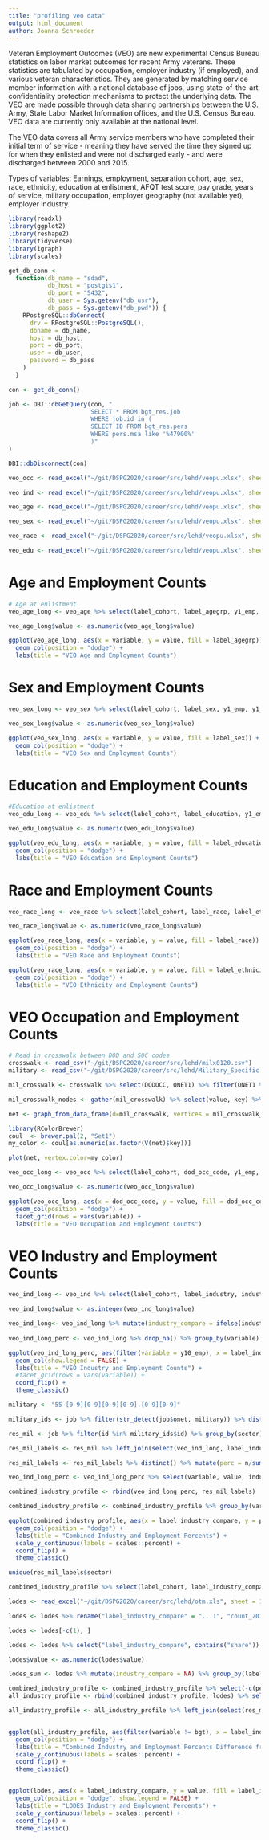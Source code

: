 ```yaml
---
title: "profiling veo data"
output: html_document
author: Joanna Schroeder
---
```


Veteran Employment Outcomes (VEO) are new experimental Census Bureau statistics on labor market outcomes for recent Army veterans. These statistics are tabulated by occupation, employer industry (if employed), and various veteran characteristics. They are generated by matching service member information with a national database of jobs, using state-of-the-art confidentiality protection mechanisms to protect the underlying data. The VEO are made possible through data sharing partnerships between the U.S. Army, State Labor Market Information offices, and the U.S. Census Bureau. VEO data are currently only available at the national level.

The VEO data covers all Army service members who have completed their initial term of service - meaning they have served the time they signed up for when they enlisted and were not discharged early - and were discharged between 2000 and 2015.

Types of variables: Earnings, employment, separation cohort, age, sex, race, ethnicity, education at enlistment, AFQT test score, pay grade, years of service, military occupation, employer geography (not available yet), employer industry.

```r
library(readxl)
library(ggplot2)
library(reshape2)
library(tidyverse)
library(igraph)
library(scales)

get_db_conn <-
  function(db_name = "sdad",
           db_host = "postgis1",
           db_port = "5432",
           db_user = Sys.getenv("db_usr"),
           db_pass = Sys.getenv("db_pwd")) {
    RPostgreSQL::dbConnect(
      drv = RPostgreSQL::PostgreSQL(),
      dbname = db_name,
      host = db_host,
      port = db_port,
      user = db_user,
      password = db_pass
    )
  }

con <- get_db_conn()

job <- DBI::dbGetQuery(con, "
                       SELECT * FROM bgt_res.job
                       WHERE job.id in (
                       SELECT ID FROM bgt_res.pers
                       WHERE pers.msa like '%47900%'
                       )"
)

DBI::dbDisconnect(con)

veo_occ <- read_excel("~/git/DSPG2020/career/src/lehd/veopu.xlsx", sheet = 3, range = "B5:AE117")

veo_ind <- read_excel("~/git/DSPG2020/career/src/lehd/veopu.xlsx", sheet = 5, range = "B5:Y173")

veo_age <- read_excel("~/git/DSPG2020/career/src/lehd/veopu.xlsx", sheet = 6, range = "B5:AD21")

veo_sex <- read_excel("~/git/DSPG2020/career/src/lehd/veopu.xlsx", sheet = 7, range = "B5:AD21")

veo_race <- read_excel("~/git/DSPG2020/career/src/lehd/veopu.xlsx", sheet = 8, range = "B5:AF101")

veo_edu <- read_excel("~/git/DSPG2020/career/src/lehd/veopu.xlsx", sheet = 10, range = "B5:AD29")
```

# Age and Employment Counts
```r
# Age at enlistment
veo_age_long <- veo_age %>% select(label_cohort, label_agegrp, y1_emp, y1_nonemp) %>% melt(id.vars = c("label_cohort", "label_agegrp"))

veo_age_long$value <- as.numeric(veo_age_long$value)

ggplot(veo_age_long, aes(x = variable, y = value, fill = label_agegrp)) +
  geom_col(position = "dodge") +
  labs(title = "VEO Age and Employment Counts")
```

# Sex and Employment Counts
```r
veo_sex_long <- veo_sex %>% select(label_cohort, label_sex, y1_emp, y1_nonemp) %>% melt(id.vars = c("label_cohort", "label_sex"))

veo_sex_long$value <- as.numeric(veo_sex_long$value)

ggplot(veo_sex_long, aes(x = variable, y = value, fill = label_sex)) +
  geom_col(position = "dodge") +
  labs(title = "VEO Sex and Employment Counts")
```

# Education and Employment Counts
```r
#Education at enlistment
veo_edu_long <- veo_edu %>% select(label_cohort, label_education, y1_emp, y1_nonemp) %>% melt(id.vars = c("label_cohort", "label_education"))

veo_edu_long$value <- as.numeric(veo_edu_long$value)

ggplot(veo_edu_long, aes(x = variable, y = value, fill = label_education)) +
  geom_col(position = "dodge") +
  labs(title = "VEO Education and Employment Counts")
```

# Race and Employment Counts
```r
veo_race_long <- veo_race %>% select(label_cohort, label_race, label_ethnicity, y1_emp, y1_nonemp) %>% melt(id.vars = c("label_cohort", "label_race", "label_ethnicity"))

veo_race_long$value <- as.numeric(veo_race_long$value)

ggplot(veo_race_long, aes(x = variable, y = value, fill = label_race)) +
  geom_col(position = "dodge") +
  labs(title = "VEO Race and Employment Counts")

ggplot(veo_race_long, aes(x = variable, y = value, fill = label_ethnicity)) +
  geom_col(position = "dodge") +
  labs(title = "VEO Ethnicity and Employment Counts")
```

# VEO Occupation and Employment Counts
```r
# Read in crosswalk between DOD and SOC codes
crosswalk <- read_csv("~/git/DSPG2020/career/src/lehd/milx0120.csv")
military <- read_csv("~/git/DSPG2020/career/src/lehd/Military_Specific.csv")

mil_crosswalk <- crosswalk %>% select(DODOCC, ONET1) %>% filter(ONET1 %in% military$Code) %>% transmute(DODOCC = str_extract(DODOCC, "[0-9][0-9][0-9]"), ONET1) %>% distinct() %>% filter(DODOCC <= 186)

mil_crosswalk_nodes <- gather(mil_crosswalk) %>% select(value, key) %>% distinct()

net <- graph_from_data_frame(d=mil_crosswalk, vertices = mil_crosswalk_nodes, directed = F) 

library(RColorBrewer)
coul  <- brewer.pal(2, "Set1")
my_color <- coul[as.numeric(as.factor(V(net)$key))]

plot(net, vertex.color=my_color)

veo_occ_long <- veo_occ %>% select(label_cohort, dod_occ_code, y1_emp, y1_nonemp, y5_emp, y5_nonemp, y10_emp, y10_nonemp) %>% melt(id.vars = c("label_cohort", "dod_occ_code"))

veo_occ_long$value <- as.numeric(veo_occ_long$value)

ggplot(veo_occ_long, aes(x = dod_occ_code, y = value, fill = dod_occ_code)) +
  geom_col(position = "dodge") +
  facet_grid(rows = vars(variable)) +
  labs(title = "VEO Occupation and Employment Counts")
```

# VEO Industry and Employment Counts
```r
veo_ind_long <- veo_ind %>% select(label_cohort, label_industry, industry, y1_emp, y5_emp, y10_emp) %>% melt(id.vars = c("label_cohort", "label_industry", "industry"))

veo_ind_long$value <- as.integer(veo_ind_long$value)

veo_ind_long<- veo_ind_long %>% mutate(industry_compare = ifelse(industry == 99, 92, industry)) %>% mutate(label_industry_compare = ifelse(industry == 99, "Public Administration", label_industry))
  
veo_ind_long_perc <- veo_ind_long %>% drop_na() %>% group_by(variable) %>% mutate(perc = value/sum(value))

ggplot(veo_ind_long_perc, aes(filter(variable = y10_emp), x = label_industry_compare, y = perc, fill = label_industry_compare)) +
  geom_col(show.legend = FALSE) + 
  labs(title = "VEO Industry and Employment Counts") +
  #facet_grid(rows = vars(variable)) +
  coord_flip() +
  theme_classic()
```

```r
military <- "55-[0-9][0-9][0-9][0-9].[0-9][0-9]"

military_ids <- job %>% filter(str_detect(job$onet, military)) %>% distinct(id)

res_mil <- job %>% filter(id %in% military_ids$id) %>% group_by(sector) %>% summarise(n = n()) %>% drop_na()

res_mil_labels <- res_mil %>% left_join(select(veo_ind_long, label_industry, industry), by = c("sector" = "industry"))

res_mil_labels <- res_mil_labels %>% distinct() %>% mutate(perc = n/sum(n)) %>% mutate(variable = "bgt") %>% rename(value = n, label_industry_compare = label_industry, industry_compare = sector)

veo_ind_long_perc <- veo_ind_long_perc %>% select(variable, value, industry_compare, label_industry_compare, perc)

combined_industry_profile <- rbind(veo_ind_long_perc, res_mil_labels)

combined_industry_profile <- combined_industry_profile %>% group_by(variable, industry_compare) %>% mutate(percen = sum(perc))

ggplot(combined_industry_profile, aes(x = label_industry_compare, y = percen, fill = variable)) +
  geom_col(position = "dodge") +
  labs(title = "Combined Industry and Employment Percents") +
  scale_y_continuous(labels = scales::percent) +
  coord_flip() +
  theme_classic()

unique(res_mil_labels$sector)
```

```r
combined_industry_profile %>% select(label_cohort, label_industry_compare, industry_compare, variable, value, perc, bgt_perc) %>% melt(id.vars = c("label_cohort", "label_industry", "industry", ))
```

```r
lodes <- read_excel("~/git/DSPG2020/career/src/lehd/otm.xls", sheet = 1, range = "A24:AG45")

lodes <- lodes %>% rename("label_industry_compare" = "...1", "count_2017" = "2017", "share_2017" = "...3", "count_2016" = "2016", "share_2016" = "...5", "count_2015" = "2015", "share_2015" = "...7", "count_2014" = "2014", "share_2014" = "...9", "count_2013" = "2013", "share_2013" = "...11", "count_2012" = "2012", "share_2012" = "...13", "count_2011" = "2011", "share_2011" = "...15","count_2010" = "2010", "share_2010" = "...17", "count_2009" = "2009", "share_2009" = "...19", "count_2008" = "2008", "share_2008" = "...21", "count_2007" = "2007", "share_2007" = "...23", "count_2006" = "2006", "share_2006" = "...25", "count_2005" = "2005", "share_2005" = "...27", "count_2004" = "2004", "share_2004" = "...29", "count_2003" = "2003", "share_2003" = "...31", "count_2002" = "2002", "share_2002" = "...33")

lodes <- lodes[-c(1), ]

lodes <- lodes %>% select("label_industry_compare", contains("share")) %>% melt(id.vars = c("label_industry_compare"))

lodes$value <- as.numeric(lodes$value)

lodes_sum <- lodes %>% mutate(industry_compare = NA) %>% group_by(label_industry_compare) %>% summarise(percen = mean(value))

combined_industry_profile <- combined_industry_profile %>% select(-c(perc, value))
all_industry_profile <- rbind(combined_industry_profile, lodes) %>% select(-value) %>% distinct()

all_industry_profile <- all_industry_profile %>% left_join(select(res_mil_labels, perc, label_industry_compare), by = "label_industry_compare") %>% rename(bgt_percent = perc) %>% mutate(diff = percen - bgt_percent)


ggplot(all_industry_profile, aes(filter(variable != bgt), x = label_industry_compare, y = diff, fill = variable)) +
  geom_col(position = "dodge") +
  labs(title = "Combined Industry and Employment Percents Difference from BGT") +
  scale_y_continuous(labels = scales::percent) +
  coord_flip() +
  theme_classic()


ggplot(lodes, aes(x = label_industry_compare, y = value, fill = label_industry_compare)) +
  geom_col(position = "dodge", show.legend = FALSE) +
  labs(title = "LODES Industry and Employment Percents") +
  scale_y_continuous(labels = scales::percent) +
  coord_flip() +
  theme_classic()


```

